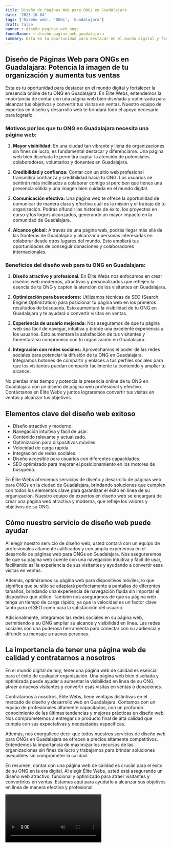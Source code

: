 ```yaml
---
title: Diseño de Páginas Web para ONGs en Guadalajara
date: '2023-10-04'
tags: ['Diseño web', 'ONGs', 'Guadalajara']
draft: false
banner : diseño_paginas_web_ongs
fondoBanner : diseño_pagina_web_guadalajara
summary: Esta es tu oportunidad para destacar en el mundo digital y fortalecer la presencia online de tu ONG en Guadalajara. En Élite Webs, entendemos la importancia de contar con una página web bien diseñada y optimizada para alcanzar tus objetivos y convertir tus visitas en ventas. Nuestro equipo de expertos en diseño y desarrollo web te brindará todo el apoyo necesario para lograrlo.
---
```


## Diseño de Páginas Web para ONGs en Guadalajara: Potencia la imagen de tu organización y aumenta tus ventas

Esta es tu oportunidad para destacar en el mundo digital y fortalecer la presencia online de tu ONG en Guadalajara. En Élite Webs, entendemos la importancia de contar con una página web bien diseñada y optimizada para alcanzar tus objetivos y convertir tus visitas en ventas. Nuestro equipo de expertos en diseño y desarrollo web te brindará todo el apoyo necesario para lograrlo.

### Motivos por los que tu ONG en Guadalajara necesita una página web:

1. **Mayor visibilidad:** En una ciudad tan vibrante y llena de organizaciones sin fines de lucro, es fundamental destacar y diferenciarse. Una página web bien diseñada te permitirá captar la atención de potenciales colaboradores, voluntarios y donantes en Guadalajara.

2. **Credibilidad y confianza:** Contar con un sitio web profesional transmitirá confianza y credibilidad hacia tu ONG. Los usuarios se sentirán más inclinados a colaborar contigo si perciben que tienes una presencia sólida y una imagen bien cuidada en el mundo digital.

3. **Comunicación efectiva:** Una página web te ofrece la oportunidad de comunicar de manera clara y efectiva cuál es la misión y el trabajo de tu organización. Podrás difundir las historias de éxito, los proyectos en curso y los logros alcanzados, generando un mayor impacto en la comunidad de Guadalajara.

4. **Alcance global:** A través de una página web, podrás llegar más allá de las fronteras de Guadalajara y alcanzar a personas interesadas en colaborar desde otros lugares del mundo. Esto ampliará tus oportunidades de conseguir donaciones y colaboradores internacionales.

### Beneficios del diseño web para tu ONG en Guadalajara:

1. **Diseño atractivo y profesional:** En Élite Webs nos enfocamos en crear diseños web modernos, atractivos y personalizados que reflejen la esencia de tu ONG y capten la atención de los visitantes en Guadalajara.

2. **Optimización para buscadores:** Utilizamos técnicas de SEO (Search Engine Optimization) para posicionar tu página web en los primeros resultados de búsqueda. Esto aumentará la visibilidad de tu ONG en Guadalajara y te ayudará a convertir visitas en ventas.

3. **Experiencia de usuario mejorada:** Nos aseguramos de que tu página web sea fácil de navegar, intuitiva y brinde una excelente experiencia a los usuarios. Esto aumentará la satisfacción de tus visitantes y fomentará su compromiso con tu organización en Guadalajara.

4. **Integración con redes sociales:** Aprovechamos el poder de las redes sociales para potenciar la difusión de tu ONG en Guadalajara. Integramos botones de compartir y enlaces a tus perfiles sociales para que los visitantes puedan compartir fácilmente tu contenido y ampliar tu alcance.

No pierdas más tiempo y potencia la presencia online de tu ONG en Guadalajara con un diseño de página web profesional y efectivo. Contáctanos en Élite Webs y juntos lograremos convertir tus visitas en ventas y alcanzar tus objetivos.

<GifSeo />

<Cta />

## Elementos clave del diseño web exitoso

- Diseño atractivo y moderno.
- Navegación intuitiva y fácil de usar.
- Contenido relevante y actualizado.
- Optimización para dispositivos móviles.
- Velocidad de carga rápida.
- Integración de redes sociales.
- Diseño accesible para usuarios con diferentes capacidades.
- SEO optimizado para mejorar el posicionamiento en los motores de búsqueda.

En Élite Webs ofrecemos servicios de diseño y desarrollo de páginas web para ONGs en la ciudad de Guadalajara, brindando soluciones que cumplen con todos los elementos clave para garantizar el éxito en línea de su organización. Nuestro equipo de expertos en diseño web se encargará de crear una página web atractiva y moderna, que refleje los valores y objetivos de su ONG.

## Cómo nuestro servicio de diseño web puede ayudar

Al elegir nuestro servicio de diseño web, usted contará con un equipo de profesionales altamente calificados y con amplia experiencia en el desarrollo de páginas web para ONGs en Guadalajara. Nos aseguraremos de que su página web cuente con una navegación intuitiva y fácil de usar, facilitando así la experiencia de sus visitantes y ayudando a convertir esas visitas en ventas.

Además, optimizamos su página web para dispositivos móviles, lo que significa que su sitio se adaptará perfectamente a pantallas de diferentes tamaños, brindando una experiencia de navegación fluida sin importar el dispositivo que utilice. También nos aseguramos de que su página web tenga un tiempo de carga rápido, ya que la velocidad es un factor clave tanto para el SEO como para la satisfacción del usuario.

Adicionalmente, integramos las redes sociales en su página web, permitiendo a su ONG ampliar su alcance y visibilidad en línea. Las redes sociales son una poderosa herramienta para conectar con su audiencia y difundir su mensaje a nuevas personas. 

## La importancia de tener una página web de calidad y contratarnos a nosotros

En el mundo digital de hoy, tener una página web de calidad es esencial para el éxito de cualquier organización. Una página web bien diseñada y optimizada puede ayudar a aumentar la visibilidad en línea de su ONG, atraer a nuevos visitantes y convertir esas visitas en ventas o donaciones.

Contratarnos a nosotros, Élite Webs, tiene ventajas distintivas en el mercado de diseño y desarrollo web en Guadalajara. Contamos con un equipo de profesionales altamente capacitados, con un profundo conocimiento de las últimas tendencias y mejores prácticas en diseño web. Nos comprometemos a entregar un producto final de alta calidad que cumpla con sus expectativas y necesidades específicas.

Además, nos enorgullece decir que todos nuestros servicios de diseño web para ONGs en Guadalajara se ofrecen a precios altamente competitivos. Entendemos la importancia de maximizar los recursos de las organizaciones sin fines de lucro y trabajamos para brindar soluciones asequibles sin comprometer la calidad.

En resumen, contar con una página web de calidad es crucial para el éxito de su ONG en la era digital. Al elegir Élite Webs, usted está asegurando un diseño web atractivo, funcional y optimizado para atraer visitantes y convertirlos en ventas. Estamos aquí para ayudarlo a alcanzar sus objetivos en línea de manera efectiva y profesional.

<Video />

<CtaBot job='ONGs' city='Guadalajara'/>

<Gmaps query='Guadalajara+españa+maps' />